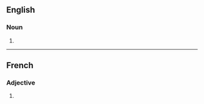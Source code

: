 ==English==

===Noun===
{{head|en|noun plural form}}

# {{plural of|ablative|lang=en}}

----

==French==

===Adjective===
{{fr-adj-form}}

# {{feminine plural of|ablatif|lang=fr}}